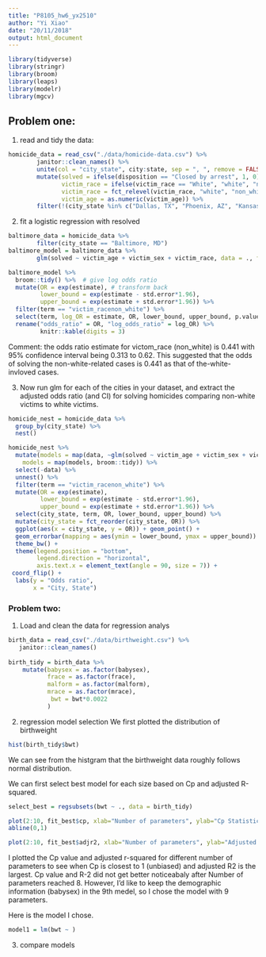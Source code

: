 ```yaml
---
title: "P8105_hw6_yx2510"
author: "Yi Xiao"
date: "20/11/2018"
output: html_document
---
```


```r
library(tidyverse)
library(stringr)
library(broom)
library(leaps)
library(modelr)
library(mgcv)
```

## Problem one:
1. read and tidy the data:
```r
homicide_data = read_csv("./data/homicide-data.csv") %>%
        janitor::clean_names() %>%
        unite(col = "city_state", city:state, sep = ", ", remove = FALSE) %>%
        mutate(solved = ifelse(disposition == "Closed by arrest", 1, 0),
               victim_race = ifelse(victim_race == "White", "white", "non_white"),
               victim_race = fct_relevel(victim_race, "white", "non_white"),
               victim_age = as.numeric(victim_age)) %>%
        filter(!(city_state %in% c("Dallas, TX", "Phoenix, AZ", "Kansas City, MO", "Tulsa, AL")))
```
2. fit a logistic regression with resolved
```r
baltimore_data = homicide_data %>%
        filter(city_state == "Baltimore, MD")
baltimore_model = baltimore_data %>% 
        glm(solved ~ victim_age + victim_sex + victim_race, data = ., family = binomial())

baltimore_model %>% 
  broom::tidy() %>%  # give log odds ratio
  mutate(OR = exp(estimate), # transform back
         lower_bound = exp(estimate - std.error*1.96),
         upper_bound = exp(estimate + std.error*1.96)) %>%
  filter(term == "victim_racenon_white") %>% 
  select(term, log_OR = estimate, OR, lower_bound, upper_bound, p.value) %>% 
  rename("odds_ratio" = OR, "log_odds_ratio" = log_OR) %>%
         knitr::kable(digits = 3)
```

Comment: the odds ratio estimate for victom_race (non_white) is 0.441 with 95% confidence interval being 0.313 to 0.62. This suggested that the odds of solving the non-white-related cases is 0.441 as that of the-white-invloved cases. 

3. Now run glm for each of the cities in your dataset, and extract the adjusted odds ratio (and CI) for solving homicides comparing non-white victims to white victims.

```r
homicide_nest = homicide_data %>% 
  group_by(city_state) %>% 
  nest()

homicide_nest %>% 
  mutate(models = map(data, ~glm(solved ~ victim_age + victim_sex + victim_race, data = .x, family = binomial())),
    models = map(models, broom::tidy)) %>% 
  select(-data) %>% 
  unnest() %>% 
  filter(term == "victim_racenon_white") %>% 
  mutate(OR = exp(estimate),
         lower_bound = exp(estimate - std.error*1.96),
         upper_bound = exp(estimate + std.error*1.96)) %>%
  select(city_state, term, OR, lower_bound, upper_bound) %>%
  mutate(city_state = fct_reorder(city_state, OR)) %>% 
  ggplot(aes(x = city_state, y = OR)) + geom_point() + 
  geom_errorbar(mapping = aes(ymin = lower_bound, ymax = upper_bound)) +
  theme_bw() +
  theme(legend.position = "bottom",
        legend.direction = "horizontal",
        axis.text.x = element_text(angle = 90, size = 7)) +
 coord_flip() + 
  labs(y = "Odds ratio", 
       x = "City, State")
```

### Problem two:
1. Load and clean the data for regression analys
```r
birth_data = read_csv("./data/birthweight.csv") %>%
   janitor::clean_names()
   
birth_tidy = birth_data %>%
    mutate(babysex = as.factor(babysex),
           frace = as.factor(frace),
           malform = as.factor(malform),
           mrace = as.factor(mrace),
            bwt = bwt*0.0022
           ) 
```

2. regression model selection
We first plotted the distribution of birthweight
```r
hist(birth_tidy$bwt)
```

We can see from the histgram that the birthweight data roughly follows normal distribution.


We can first select best model for each size based on Cp and adjusted R-squared.
```r
select_best = regsubsets(bwt ~ ., data = birth_tidy)

```

```r
plot(2:10, fit_best$cp, xlab="Number of parameters", ylab="Cp Statistic")
abline(0,1) 

plot(2:10, fit_best$adjr2, xlab="Number of parameters", ylab="Adjusted R2")
```
I plotted the Cp value and adjusted r-squared for different number of parameters to see when Cp is closest to 1 (unbiased) and adjusted R2 is the largest. Cp value and R-2 did not get better noticeabaly after Number of parameters reached 8. However, I'd like to keep the demographic information (babysex) in the 9th medel, so I chose the model with 9 parameters.

Here is the model I chose.
```r
model1 = lm(bwt ~ )
```


3. compare models
```r

```

